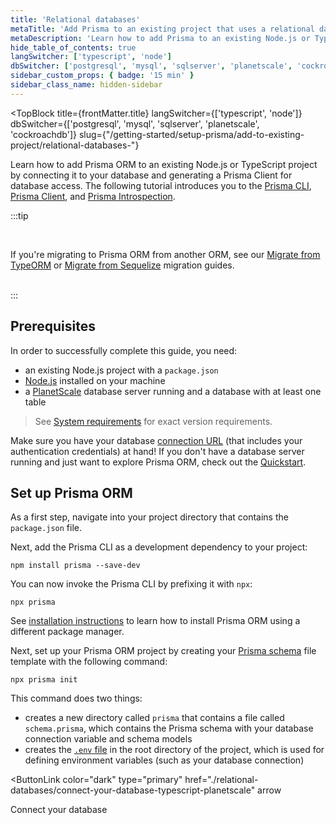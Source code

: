 ```yaml
---
title: 'Relational databases'
metaTitle: 'Add Prisma to an existing project that uses a relational database (15 min)'
metaDescription: 'Learn how to add Prisma to an existing Node.js or TypeScript project by connecting it to your relational database and generating a Prisma Client for database access.'
hide_table_of_contents: true
langSwitcher: ['typescript', 'node']
dbSwitcher: ['postgresql', 'mysql', 'sqlserver', 'planetscale', 'cockroachdb']
sidebar_custom_props: { badge: '15 min' }
sidebar_class_name: hidden-sidebar
---
```


<TopBlock
  title={frontMatter.title}
  langSwitcher={['typescript', 'node']}
  dbSwitcher={['postgresql', 'mysql', 'sqlserver', 'planetscale', 'cockroachdb']}
  slug={"/getting-started/setup-prisma/add-to-existing-project/relational-databases-"}
>

Learn how to add Prisma ORM to an existing Node.js or TypeScript project by connecting it to your database and generating a Prisma Client for database access. The following tutorial introduces you to the [Prisma CLI](/orm/tools/prisma-cli), [Prisma Client](/orm/prisma-client), and [Prisma Introspection](/orm/prisma-schema/introspection).

</TopBlock>

:::tip

<br />

If you're migrating to Prisma ORM from another ORM, see our [Migrate from TypeORM](/orm/more/migrating-to-prisma/migrate-from-typeorm) or [Migrate from Sequelize](/orm/more/migrating-to-prisma/migrate-from-sequelize) migration guides.

<br/>
:::

## Prerequisites

In order to successfully complete this guide, you need:

- an existing Node.js project with a `package.json`
- [Node.js](https://nodejs.org/en/) installed on your machine
- a [PlanetScale](https://www.planetscale.com/) database server running and a database with at least one table

> See [System requirements](/orm/reference/system-requirements) for exact version requirements.

Make sure you have your database [connection URL](/orm/reference/connection-urls) (that includes your authentication credentials) at hand! If you don't have a database server running and just want to explore Prisma ORM, check out the [Quickstart](/getting-started/quickstart).

## Set up Prisma ORM

As a first step, navigate into your project directory that contains the `package.json` file.

Next, add the Prisma CLI as a development dependency to your project:

```terminal copy
npm install prisma --save-dev
```

You can now invoke the Prisma CLI by prefixing it with `npx`:

```terminal
npx prisma
```

<Admonition>

See [installation instructions](/orm/tools/prisma-cli#installation) to learn how to install Prisma ORM using a different package manager.

</Admonition>

Next, set up your Prisma ORM project by creating your [Prisma schema](/orm/prisma-schema) file template with the following command:

```terminal copy
npx prisma init
```

This command does two things:

- creates a new directory called `prisma` that contains a file called `schema.prisma`, which contains the Prisma schema with your database connection variable and schema models
- creates the [`.env` file](/orm/more/development-environment/environment-variables/env-files) in the root directory of the project, which is used for defining environment variables (such as your database connection)

<NavigationLinksContainer isFirstLink>

<ButtonLink
  color="dark"
  type="primary"
  href="./relational-databases/connect-your-database-typescript-planetscale"
  arrow
>
  Connect your database
</ButtonLink>

</NavigationLinksContainer>
